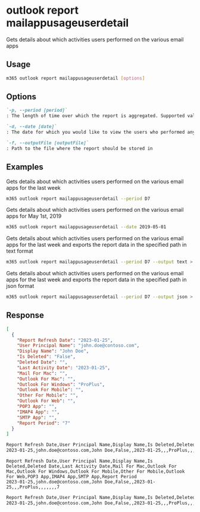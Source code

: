 
# outlook report mailappusageuserdetail

Gets details about which activities users performed on the various email apps

## Usage

```sh
m365 outlook report mailappusageuserdetail [options]
```

## Options

```md defintion-list
`-p, --period [period]`
: The length of time over which the report is aggregated. Supported values `D7`, `D30`, `D90`, `D180`.

`-d, --date [date]`
: The date for which you would like to view the users who performed any activity. Supported date format is YYYY-MM-DD. Specify the date or period, but not both

`-f, --outputFile [outputFile]`
: Path to the file where the report should be stored in
```

<Global />

## Examples

Gets details about which activities users performed on the various email apps for the last week

```sh
m365 outlook report mailappusageuserdetail --period D7
```

Gets details about which activities users performed on the various email apps for May 1st, 2019

```sh
m365 outlook report mailappusageuserdetail --date 2019-05-01
```

Gets details about which activities users performed on the various email apps for the last week and exports the report data in the specified path in text format

```sh
m365 outlook report mailappusageuserdetail --period D7 --output text > "mailappusageuserdetail.txt"
```

Gets details about which activities users performed on the various email apps for the last week and exports the report data in the specified path in json format

```sh
m365 outlook report mailappusageuserdetail --period D7 --output json > "mailappusageuserdetail.json"
```

## Response

<Tabs>
  <TabItem value="JSON">

  ```json
  [
    {
      "Report Refresh Date": "2023-01-25",
      "User Principal Name": "john.doe@contoso.com",
      "Display Name": "John Doe",
      "Is Deleted": "False",
      "Deleted Date": "",
      "Last Activity Date": "2023-01-25",
      "Mail For Mac": "",
      "Outlook For Mac": "",
      "Outlook For Windows": "ProPlus",
      "Outlook For Mobile": "",
      "Other For Mobile": "",
      "Outlook For Web": "",
      "POP3 App": "",
      "IMAP4 App": "",
      "SMTP App": "",
      "Report Period": "7"
    }
  ]
  ```

  </TabItem>
  <TabItem value="Text">

  ```txt
  Report Refresh Date,User Principal Name,Display Name,Is Deleted,Deleted Date,Last Activity Date,Mail For Mac,Outlook For Mac,Outlook For Windows,Outlook For Mobile,Other For Mobile,Outlook For Web,POP3 App,IMAP4 App,SMTP App,Report Period
  2023-01-25,john.doe@contoso.com,John Doe,False,,2023-01-25,,,ProPlus,,,,,,,7
  ```

  </TabItem>
  <TabItem value="CSV">

  ```csv
  Report Refresh Date,User Principal Name,Display Name,Is Deleted,Deleted Date,Last Activity Date,Mail For Mac,Outlook For Mac,Outlook For Windows,Outlook For Mobile,Other For Mobile,Outlook For Web,POP3 App,IMAP4 App,SMTP App,Report Period
  2023-01-25,john.doe@contoso.com,John Doe,False,,2023-01-25,,,ProPlus,,,,,,,7
  ```

  </TabItem>
  <TabItem value="Markdown">

  ```md
  Report Refresh Date,User Principal Name,Display Name,Is Deleted,Deleted Date,Last Activity Date,Mail For Mac,Outlook For Mac,Outlook For Windows,Outlook For Mobile,Other For Mobile,Outlook For Web,POP3 App,IMAP4 App,SMTP App,Report Period
  2023-01-25,john.doe@contoso.com,John Doe,False,,2023-01-25,,,ProPlus,,,,,,,7
  ```

  </TabItem>
</Tabs>

